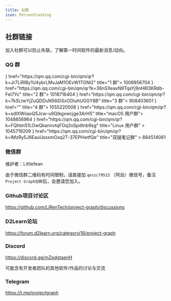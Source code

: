 ```yaml
---
title: 社群
icon: PersonStanding
---
```



## 社群链接

加入社群可以防止失联，了解第一时间软件的最新消息/动向。

### QQ 群

<Cards>
  <Card icon={<Tally1 />} href="https://qm.qq.com/cgi-bin/qm/qr?k=Jr7LiRIBy1U4ybrLMvJaM1OEvW1TGNI2" title="1 群">
    1006956704
  </Card>
  <Card icon={<Tally2 />} href="https://qm.qq.com/cgi-bin/qm/qr?k=36nSXeavN9TqsYj9nH8I3KRdb-FeI7Yc" title="2 群">
    1018716404
  </Card>
  <Card icon={<Tally3 />} href="https://qm.qq.com/cgi-bin/qm/qr?k=7kSLtwYjZuQDDuN56iDSxODiuhUGGY8B" title="3 群">
    908403601
  </Card>
  <Card icon={<Tally4 />} href="" title="4 群">
    1055220508
  </Card>
  <Card icon={<Apple />} href="https://qm.qq.com/cgi-bin/qm/qr?k=sdlXWiiaoQ5Jcw-u9QIkgxwcjge3ArH5" title="macOS 用户群">
    1048656964
  </Card>
  <Card
    icon={<Terminal />}
    href="https://qm.qq.com/cgi-bin/qm/qr?k=FQhtm51LOwQkannvtqFOq2oSpdtnb9sg"
    title="Linux 用户群"
  >
    1045719209
  </Card>
  <Card
    icon={<NotebookPen />}
    href="https://qm.qq.com/cgi-bin/qm/qr?k=lMzRy5J6EauUssxmOxq2T-37EPHwtfQe"
    title="双链笔记群"
  >
    884514081
  </Card>
</Cards>

### 微信群

维护者：Littlefean

由于微信群二维码有时间限制，请直接加 `qeszc79513` （阿岳）微信号，备注 `Project Graph加群`后，会邀请您加入。

### Github项目讨论区

https://github.com/LiRenTech/project-graph/discussions

### D2Learn论坛

https://forum.d2learn.org/category/16/project-graph

### Discord

https://discord.gg/mZpdgtaenH

<Callout>可能含有开发者团队的其他软件/作品的讨论与交流</Callout>

### Telegram

https://t.me/projectgraph
